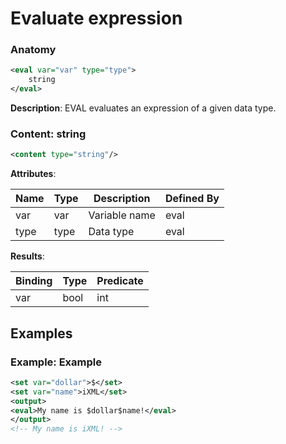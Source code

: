 # Evaluate expression

### Anatomy

```xml
<eval var="var" type="type">
    string
</eval>
```

 **Description**:
 EVAL evaluates an expression of a given data type.

### Content: string

```xml
<content type="string"/>
```

**Attributes**:

| Name | Type | Description | Defined By |
| ---- | ---- | ----------- | ---------- |
| var | var | Variable name | eval |
| type | type | Data type | eval |


**Results**:

| Binding | Type | Predicate |
| ------- | ---- | --------- |
| var | bool|int|float|string | N/A |


## Examples

### Example: Example

```xml
<set var="dollar">$</set>
<set var="name">iXML</set>
<output>
<eval>My name is $dollar$name!</eval>
</output>
<!-- My name is iXML! -->
```

